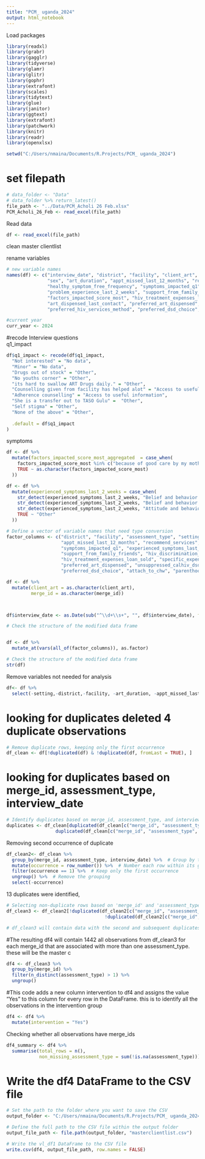 ```yaml
---
title: "PCM_ uganda_2024"
output: html_notebook
---
```


Load packages 
```r
library(readxl)
library(grabr)
library(gagglr)
library(tidyverse)
library(glamr)
library(glitr)
library(gophr)
library(extrafont)
library(scales)
library(tidytext)
library(glue)
library(janitor)
library(ggtext)
library(extrafont)
library(patchwork)
library(knitr)
library(readr)
library(openxlsx)
```

```r
setwd("C:/Users/nmaina/Documents/R.Projects/PCM_ uganda_2024")
```

# set filepath
```r
# data_folder <- "Data"
# data_folder %>% return_latest()
file_path <- "../Data/PCM_Acholi 26 Feb.xlsx"
PCM_Acholi_26_Feb <- read_excel(file_path)
```


Read data 
```r
df <- read_excel(file_path)
```


clean master clientlist

rename variables 
```r
# new variable names
names(df) <- c("interview_date", "district", "facility", "client_art", "merge_id", "assessment_type", "setting", "age", 
               "sex", "art_duration", "appt_missed_last_12_months", "recommend_services", "q1_impact",
               "healthy_symptom_free_frequency", "symptoms_impacted_q1", "experienced_symptoms_last_2_weeks", 
               "problem_experience_last_2_weeks", "support_from_family_friends", "hiv_discrimination_past_month",
               "factors_impacted_score_most", "hiv_treatment_expenses_loan_sold", "specific_expenses_for_treatment",
               "art_dispensed_last_contact", "preferred_art_dispensed", "unsuppressed_calhiv_dsd_approach",
               "preferred_hiv_services_method", "preferred_dsd_choice", "attach_to_chw", "parenthood_status")

```



```r
#current year
curr_year <- 2024
```


#recode Interview questions  
q1_impact 
```r
df$q1_impact <- recode(df$q1_impact,
  "Not interested" = "No data",
  "Minor" = "No data",
  "Drugs out of stock" = "Other",
  "No youths corner" = "Other",
  "its hard to swallow ART Drugs daily." = "Other",
  "Counselling given from facility has helped alot" = "Access to useful information",
  "Adherence counselling" = "Access to useful information",
  "She is a transfer out to TASO Gulu" =  "Other",
  "Self stigma" = "Other",
  "None of the above" = "Other",
  
  .default = df$q1_impact
)

```

symptoms 
```r
df <- df %>%
  mutate(factors_impacted_score_most_aggregated  = case_when(
    factors_impacted_score_most %in% c("because of good care by my mother", "Behaviour of Pupils toward him", "Can not yet talk well", "cared by mother", "Family members are not stable in one position", "Fear of other people", "grandmother does not supervise the child", "he is a child", "he is a orphan", "He is a transfer out to lapinat", "he still too young, does not know", "I have no problems with our neighbors.", "It was those days when i was at school but no problems now", "Long distance", "love of my family members", "Minor", "Mother in law", "My cousin use to abuse, but he has gone to their home.", "My parent are the one who always pick my drugs no one knows my status.", "no body knows her status only the mother", "No discrimination", "No discrimination experienced", "no one  knows i am on ART", "No one knows my status", "No one knows my status apart from my parent", "no one knows my status only my mother", "none has insulted him.", "Not able to tell well", "Not sure", "Nothing like discrimination", "Peer group", "PEER GROUP", "School", "Self stigma", "She is a transfer out to TASO Gulu", "Stigma by fellow students", "The biological parent negleted child and the grandmother the taking care of.", "the information about the child is guarded by the parents", "The issue of discrimination are already been solve", "The mother reported no one knows ours status", "The mother reported that there is no problem", "The mother who always keep drug", "The respondant was the mother", "Usual situations", "We live freely with our neighbours", "friends","Full care","Classmates","Other- please specify" ) ~ "Other",
    TRUE ~ as.character(factors_impacted_score_most)
  ))
```




```r

df <- df %>%
  mutate(experienced_symptoms_last_2_weeks = case_when(
    str_detect(experienced_symptoms_last_2_weeks, "Belief and behavior of your family toward you") ~ "Belief and behaviour of your family toward you",
    str_detect(experienced_symptoms_last_2_weeks, "Belief and behavior of the community toward you") ~ "Belief and behaviour of the community toward you",
    str_detect(experienced_symptoms_last_2_weeks, "Attitude and behavior of clinic staff toward you") ~ "Attitude and behaviour of clinic staff toward you",
    TRUE ~ "Other"
  ))


```


```r
# Define a vector of variable names that need type conversion
factor_columns <- c("district", "facility", "assessment_type", "setting", "age", "sex", "art_duration",
                    "appt_missed_last_12_months", "recommend_services", "q1_impact", "healthy_symptom_free_frequency",
                    "symptoms_impacted_q1", "experienced_symptoms_last_2_weeks", "problem_experience_last_2_weeks",
                    "support_from_family_friends", "hiv_discrimination_past_month", "factors_impacted_score_most",
                    "hiv_treatment_expenses_loan_sold", "specific_expenses_for_treatment", "art_dispensed_last_contact",
                    "preferred_art_dispensed", "unsuppressed_calhiv_dsd_approach", "preferred_hiv_services_method",
                    "preferred_dsd_choice", "attach_to_chw", "parenthood_status")

df <- df %>%
  mutate(client_art = as.character(client_art),
         merge_id = as.character(merge_id))



df$interview_date <- as.Date(sub("^\\d+\\s+", "", df$interview_date), format = "%Y-%m-%d")

# Check the structure of the modified data frame


df <- df %>%
  mutate_at(vars(all_of(factor_columns)), as.factor)

# Check the structure of the modified data frame
str(df)

```
Remove  variables not needed for analysis 

```r
df<- df %>%
  select(-setting,-district,-facility, -art_duration, -appt_missed_last_12_months, -client_art)
```


# looking for duplicates deleted 4 duplicate observations
```r
# Remove duplicate rows, keeping only the first occurrence
df_clean <- df[!duplicated(df) & !duplicated(df, fromLast = TRUE), ]

```

# looking for duplicates based on merge_id, assessment_type, interview_date
```r
# Identify duplicates based on merge_id, assessment_type, and interview_date
duplicates <- df_clean[duplicated(df_clean[c("merge_id", "assessment_type", "interview_date")]) | 
                  duplicated(df_clean[c("merge_id", "assessment_type", "interview_date")], fromLast = TRUE), ]
```



Removing second occurrence of duplicate
```r
df_clean2<- df_clean %>%
  group_by(merge_id, assessment_type, interview_date) %>%  # Group by the specified columns
  mutate(occurrence = row_number()) %>%  # Number each row within its group
  filter(occurrence == 1) %>%  # Keep only the first occurrence
  ungroup() %>%  # Remove the grouping
  select(-occurrence)
```

13 duplicates were identified, 
```r
# Selecting non-duplicate rows based on 'merge_id' and 'assessment_type'
df_clean3 <- df_clean2[!duplicated(df_clean2[c("merge_id", "assessment_type")]) & 
                                    !duplicated(df_clean2[c("merge_id", "assessment_type")], fromLast = TRUE), ]

# df_clean3 will contain data with the second and subsequent duplicates removed

```

#The resulting df4 will contain 1442 all observations from df_clean3 for each merge_id that are associated with more than one assessment_type. these will be the master c

```r
df4 <- df_clean3 %>%
  group_by(merge_id) %>%
  filter(n_distinct(assessment_type) > 1) %>%
  ungroup()
```


<!-- #creates a new df  single_assessment. The df will have observations by merge_id with only one assessment type  -->
<!-- ```{r} -->
<!-- single_assessment <- df_clean3 %>% -->
<!--   group_by(merge_id) %>% -->
<!--   filter(n_distinct(assessment_type) == 1) %>% -->
<!--   ungroup() -->

<!-- # single_assessment will contain 425 observations by merge_id with only one assessment_type -->
<!-- ``` -->



#This code adds a new column intervention to df4 and assigns the value "Yes" to this column for every row in the DataFrame. this is to identify all the observations in the intervention group 
```r
df4 <- df4 %>%
  mutate(intervention = "Yes")
```

Checking whether all observations have merge_ids

```r
df4_summary <- df4 %>%
  summarise(total_rows = n(),
            non_missing_assessment_type = sum(!is.na(assessment_type)))
```


# Write the df4 DataFrame to the CSV file
```r
# Set the path to the folder where you want to save the CSV
output_folder <- "C:/Users/nmaina/Documents/R.Projects/PCM_ uganda_2024/dataout"

# Define the full path to the CSV file within the output folder
output_file_path <- file.path(output_folder, "masterclientlist.csv")

# Write the vl_df1 DataFrame to the CSV file
write.csv(df4, output_file_path, row.names = FALSE)

```


